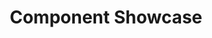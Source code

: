 ---
title: "Component Showcase"
time:
  created: "2024-09-18T19:24:46.167Z"
  updated: "2024-11-07T13:06:28.277Z"
---